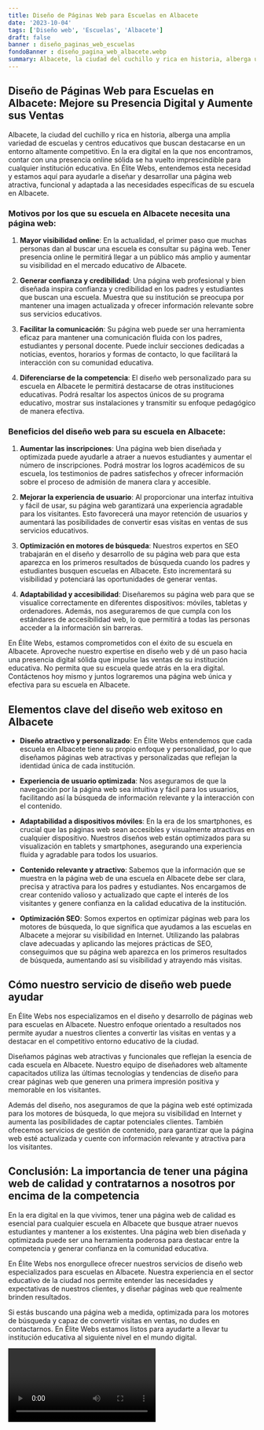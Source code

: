 ```yaml
---
title: Diseño de Páginas Web para Escuelas en Albacete
date: '2023-10-04'
tags: ['Diseño web', 'Escuelas', 'Albacete']
draft: false
banner : diseño_paginas_web_escuelas
fondoBanner : diseño_pagina_web_albacete.webp
summary: Albacete, la ciudad del cuchillo y rica en historia, alberga una amplia variedad de escuelas y centros educativos que buscan destacarse en un entorno altamente competitivo. En la era digital en la que nos encontramos, contar con una presencia online sólida se ha vuelto imprescindible para cualquier institución educativa. En Élite Webs, entendemos esta necesidad y estamos aquí para ayudarle a diseñar y desarrollar una página web atractiva, funcional y adaptada a las necesidades específicas de su escuela en Albacete.
---
```


## Diseño de Páginas Web para Escuelas en Albacete: Mejore su Presencia Digital y Aumente sus Ventas

Albacete, la ciudad del cuchillo y rica en historia, alberga una amplia variedad de escuelas y centros educativos que buscan destacarse en un entorno altamente competitivo. En la era digital en la que nos encontramos, contar con una presencia online sólida se ha vuelto imprescindible para cualquier institución educativa. En Élite Webs, entendemos esta necesidad y estamos aquí para ayudarle a diseñar y desarrollar una página web atractiva, funcional y adaptada a las necesidades específicas de su escuela en Albacete.

### Motivos por los que su escuela en Albacete necesita una página web:

1. **Mayor visibilidad online**: En la actualidad, el primer paso que muchas personas dan al buscar una escuela es consultar su página web. Tener presencia online le permitirá llegar a un público más amplio y aumentar su visibilidad en el mercado educativo de Albacete.

2. **Generar confianza y credibilidad**: Una página web profesional y bien diseñada inspira confianza y credibilidad en los padres y estudiantes que buscan una escuela. Muestra que su institución se preocupa por mantener una imagen actualizada y ofrecer información relevante sobre sus servicios educativos.

3. **Facilitar la comunicación**: Su página web puede ser una herramienta eficaz para mantener una comunicación fluida con los padres, estudiantes y personal docente. Puede incluir secciones dedicadas a noticias, eventos, horarios y formas de contacto, lo que facilitará la interacción con su comunidad educativa.

4. **Diferenciarse de la competencia**: El diseño web personalizado para su escuela en Albacete le permitirá destacarse de otras instituciones educativas. Podrá resaltar los aspectos únicos de su programa educativo, mostrar sus instalaciones y transmitir su enfoque pedagógico de manera efectiva.

### Beneficios del diseño web para su escuela en Albacete:

1. **Aumentar las inscripciones**: Una página web bien diseñada y optimizada puede ayudarle a atraer a nuevos estudiantes y aumentar el número de inscripciones. Podrá mostrar los logros académicos de su escuela, los testimonios de padres satisfechos y ofrecer información sobre el proceso de admisión de manera clara y accesible.

2. **Mejorar la experiencia de usuario**: Al proporcionar una interfaz intuitiva y fácil de usar, su página web garantizará una experiencia agradable para los visitantes. Esto favorecerá una mayor retención de usuarios y aumentará las posibilidades de convertir esas visitas en ventas de sus servicios educativos.

3. **Optimización en motores de búsqueda**: Nuestros expertos en SEO trabajarán en el diseño y desarrollo de su página web para que esta aparezca en los primeros resultados de búsqueda cuando los padres y estudiantes busquen escuelas en Albacete. Esto incrementará su visibilidad y potenciará las oportunidades de generar ventas.

4. **Adaptabilidad y accesibilidad**: Diseñaremos su página web para que se visualice correctamente en diferentes dispositivos: móviles, tabletas y ordenadores. Además, nos aseguraremos de que cumpla con los estándares de accesibilidad web, lo que permitirá a todas las personas acceder a la información sin barreras.

En Élite Webs, estamos comprometidos con el éxito de su escuela en Albacete. Aproveche nuestro expertise en diseño web y dé un paso hacia una presencia digital sólida que impulse las ventas de su institución educativa. No permita que su escuela quede atrás en la era digital. Contáctenos hoy mismo y juntos lograremos una página web única y efectiva para su escuela en Albacete.

<GifSeo />

<Cta />

## Elementos clave del diseño web exitoso en Albacete

- **Diseño atractivo y personalizado**: En Élite Webs entendemos que cada escuela en Albacete tiene su propio enfoque y personalidad, por lo que diseñamos páginas web atractivas y personalizadas que reflejan la identidad única de cada institución.

- **Experiencia de usuario optimizada**: Nos aseguramos de que la navegación por la página web sea intuitiva y fácil para los usuarios, facilitando así la búsqueda de información relevante y la interacción con el contenido.

- **Adaptabilidad a dispositivos móviles**: En la era de los smartphones, es crucial que las páginas web sean accesibles y visualmente atractivas en cualquier dispositivo. Nuestros diseños web están optimizados para su visualización en tablets y smartphones, asegurando una experiencia fluida y agradable para todos los usuarios.

- **Contenido relevante y atractivo**: Sabemos que la información que se muestra en la página web de una escuela en Albacete debe ser clara, precisa y atractiva para los padres y estudiantes. Nos encargamos de crear contenido valioso y actualizado que capte el interés de los visitantes y genere confianza en la calidad educativa de la institución.

- **Optimización SEO**: Somos expertos en optimizar páginas web para los motores de búsqueda, lo que significa que ayudamos a las escuelas en Albacete a mejorar su visibilidad en Internet. Utilizando las palabras clave adecuadas y aplicando las mejores prácticas de SEO, conseguimos que su página web aparezca en los primeros resultados de búsqueda, aumentando así su visibilidad y atrayendo más visitas.

## Cómo nuestro servicio de diseño web puede ayudar

En Élite Webs nos especializamos en el diseño y desarrollo de páginas web para escuelas en Albacete. Nuestro enfoque orientado a resultados nos permite ayudar a nuestros clientes a convertir las visitas en ventas y a destacar en el competitivo entorno educativo de la ciudad.

Diseñamos páginas web atractivas y funcionales que reflejan la esencia de cada escuela en Albacete. Nuestro equipo de diseñadores web altamente capacitados utiliza las últimas tecnologías y tendencias de diseño para crear páginas web que generen una primera impresión positiva y memorable en los visitantes.

Además del diseño, nos aseguramos de que la página web esté optimizada para los motores de búsqueda, lo que mejora su visibilidad en Internet y aumenta las posibilidades de captar potenciales clientes. También ofrecemos servicios de gestión de contenido, para garantizar que la página web esté actualizada y cuente con información relevante y atractiva para los visitantes.

## Conclusión: La importancia de tener una página web de calidad y contratarnos a nosotros por encima de la competencia

En la era digital en la que vivimos, tener una página web de calidad es esencial para cualquier escuela en Albacete que busque atraer nuevos estudiantes y mantener a los existentes. Una página web bien diseñada y optimizada puede ser una herramienta poderosa para destacar entre la competencia y generar confianza en la comunidad educativa.

En Élite Webs nos enorgullece ofrecer nuestros servicios de diseño web especializados para escuelas en Albacete. Nuestra experiencia en el sector educativo de la ciudad nos permite entender las necesidades y expectativas de nuestros clientes, y diseñar páginas web que realmente brinden resultados.

Si estás buscando una página web a medida, optimizada para los motores de búsqueda y capaz de convertir visitas en ventas, no dudes en contactarnos. En Élite Webs estamos listos para ayudarte a llevar tu institución educativa al siguiente nivel en el mundo digital.

<Video />

<CtaBot job='Escuelas' city='Albacete'/>

<Gmaps query='Albacete+españa+maps' />